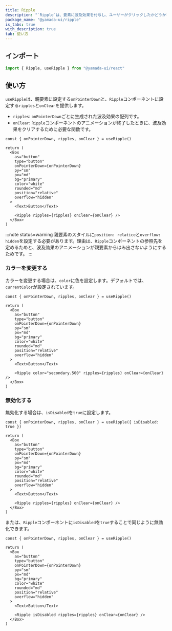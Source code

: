 ```yaml
---
title: Ripple
description: "`Ripple`は、要素に波及効果を付与し、ユーザーがクリックしたかどうかを認識させるコンポーネントです。"
package_name: "@yamada-ui/ripple"
is_tabs: true
with_description: true
tab: 使い方
---
```


## インポート

```ts
import { Ripple, useRipple } from "@yamada-ui/react"
```

## 使い方

`useRipple`は、親要素に設定する`onPointerDown`と、`Ripple`コンポーネントに設定する`ripples`と`onClear`を提供します。

- `ripples`: `onPointerDown`ごとに生成された波及効果の配列です。
- `onClear`: `Ripple`コンポーネントのアニメーションが終了したときに、波及効果をクリアするために必要な関数です。

```tsx functional=true
const { onPointerDown, ripples, onClear } = useRipple()

return (
  <Box
    as="button"
    type="button"
    onPointerDown={onPointerDown}
    py="sm"
    px="md"
    bg="primary"
    color="white"
    rounded="md"
    position="relative"
    overflow="hidden"
  >
    <Text>Button</Text>

    <Ripple ripples={ripples} onClear={onClear} />
  </Box>
)
```

:::note status=warning
親要素のスタイルに`position: relatice`と`overflow: hidden`を設定する必要があります。理由は、`Ripple`コンポーネントの参照先を定めるためと、波及効果のアニメーションが親要素からはみ出さないようにするためです。
:::

### カラーを変更する

カラーを変更する場合は、`color`に色を設定します。デフォルトでは、`currentColor`が設定されています。

```tsx functional=true
const { onPointerDown, ripples, onClear } = useRipple()

return (
  <Box
    as="button"
    type="button"
    onPointerDown={onPointerDown}
    py="sm"
    px="md"
    bg="primary"
    color="white"
    rounded="md"
    position="relative"
    overflow="hidden"
  >
    <Text>Button</Text>

    <Ripple color="secondary.500" ripples={ripples} onClear={onClear} />
  </Box>
)
```

### 無効化する

無効化する場合は、`isDisabled`を`true`に設定します。

```tsx functional=true
const { onPointerDown, ripples, onClear } = useRipple({ isDisabled: true })

return (
  <Box
    as="button"
    type="button"
    onPointerDown={onPointerDown}
    py="sm"
    px="md"
    bg="primary"
    color="white"
    rounded="md"
    position="relative"
    overflow="hidden"
  >
    <Text>Button</Text>

    <Ripple ripples={ripples} onClear={onClear} />
  </Box>
)
```

または、`Ripple`コンポーネントに`isDisabled`を`true`することで同じように無効化できます。

```tsx functional=true
const { onPointerDown, ripples, onClear } = useRipple()

return (
  <Box
    as="button"
    type="button"
    onPointerDown={onPointerDown}
    py="sm"
    px="md"
    bg="primary"
    color="white"
    rounded="md"
    position="relative"
    overflow="hidden"
  >
    <Text>Button</Text>

    <Ripple isDisabled ripples={ripples} onClear={onClear} />
  </Box>
)
```
